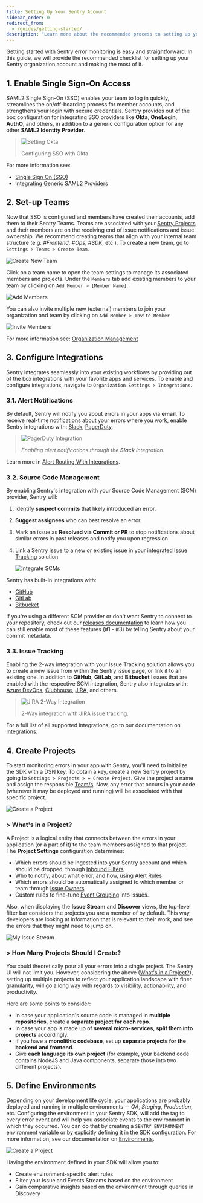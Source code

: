 ```yaml
---
title: Setting Up Your Sentry Account
sidebar_order: 0
redirect_from:
  - /guides/getting-started/
description: "Learn more about the recommended process to setting up your Sentry organization account to make the most of it."
---
```


[Getting started](/platforms/) with Sentry error monitoring is easy and straightforward. In this guide, we will provide the recommended checklist for setting up your Sentry organization account and making the most of it.

## 1. Enable Single Sign-On Access

SAML2 Single Sign-On (SSO) enables your team to log in quickly, streamlines the on/off-boarding process for member accounts, and strengthens your login with secure credentials. Sentry provides out of the box configuration for integrating SSO providers like **Okta**, **OneLogin**, **AuthO**, and others, in addition to a generic configuration option for any other **SAML2 Identity Provider**.

> ![Setting Okta](Okta-setup.gif)
>
> Configuring SSO with Okta

For more information see:

- [Single Sign On (SSO)](/product/accounts/sso/)
- [Integrating Generic SAML2 Providers](/product/accounts/sso/saml2/)

## 2. Set-up Teams

Now that SSO is configured and members have created their accounts, add them to their Sentry Teams. Teams are associated with your [Sentry Projects](#4-create-projects) and their members are on the receiving end of issue notifications and issue ownership. We recommend creating teams that align with your internal team structure (e.g. _#Frontend_, _#Ops_, _#SDK_, etc ). To create a new team, go to `Settings > Teams > Create Team`.

![Create New Team](03.png)

Click on a team name to open the team settings to manage its associated members and projects.
Under the `Members` tab add existing members to your team by clicking on `Add Member > [Member Name]`.

![Add Members](04.png)

You can also invite multiple new (external) members to join your organization and team by clicking on `Add Member > Invite Member`

![Invite Members](05.png)

For more information see: [Organization Management](/product/accounts/membership/)

## 3. Configure Integrations

Sentry integrates seamlessly into your existing workflows by providing out of the box integrations with your favorite apps and services. To enable and configure integrations, navigate to `Organization Settings > Integrations`.

### 3.1. Alert Notifications

By default, Sentry will notify you about errors in your apps via **email**. To receive real-time notifications about your errors where you work, enable Sentry integrations with: [Slack](/product/integrations/slack/), [PagerDuty](/product/integrations/pagerduty/).

> ![PagerDuty Integration](slack_sentry_e2e_integration4.gif)
>
> _Enabling alert notifications through the **Slack** integration._

Learn more in [Alert Routing With Integrations](/product/alerts/create-alerts/routing-alerts/).

### 3.2. Source Code Management

By enabling Sentry's integration with your Source Code Management (SCM) provider, Sentry will:

1. Identify **suspect commits** that likely introduced an error.
2. **Suggest assignees** who can best resolve an error.
3. Mark an issue as **Resolved via Commit or PR** to stop notifications about similar errors in past releases and notify you upon regression.
4. Link a Sentry issue to a new or existing issue in your integrated [Issue Tracking](#33-issue-tracking) solution

   ![Integrate SCMs](07.png)

Sentry has built-in integrations with:

- [GitHub](/product/integrations/github/)
- [GitLab](/product/integrations/gitlab/)
- [Bitbucket](/product/integrations/bitbucket/)

If you're using a different SCM provider or don't want Sentry to connect to your
repository, check out our
[releases documentation](/product/releases/setup/manual-setup-releases/)
to learn how you can still enable most of these features (#1 - #3) by telling
Sentry about your commit metadata.

### 3.3. Issue Tracking

Enabling the 2-way integration with your Issue Tracking solution allows you to create a new issue from within the Sentry issue page, or link it to an existing one. In addition to **GitHub**, **GitLab**, and **Bitbucket** Issues that are enabled with the respective SCM integration, Sentry also integrates with: [Azure DevOps](/product/integrations/azure-devops/), [Clubhouse](/product/integrations/clubhouse/), [JIRA](/product/integrations/jira/), and others.

> ![JIRA 2-Way Integration](jira-2way-binding.gif)
>
> 2-Way integration with JIRA issue tracking.

For a full list of all supported integrations, go to our documentation on [Integrations](/product/integrations/).

## 4. Create Projects

To start monitoring errors in your app with Sentry, you'll need to initialize the SDK with a DSN key. To obtain a key, create a new Sentry project by going to `Settings > Projects > + Create Project`. Give the project a name and assign the responsible [Team/s](#2-set-up-teams). Now, any error that occurs in your code (wherever it may be deployed and running) will be associated with that specific project.

![Create a Project](08.png)

### > **What's in a Project?**

A Project is a logical entity that connects between the errors in your application (or a part of it) to the team members assigned to that project. The **Project Settings** configuration determines:

- Which errors should be ingested into your Sentry account and which should be dropped, through [Inbound Filters](/product/accounts/quotas/#inbound-data-filters)
- Who to notify, about what error, and how, using [Alert Rules](/workflow/notifications/alerts/)
- Which errors should be automatically assigned to which member or team through [Issue Owners](/workflow/issue-owners/)
- Custom rules to fine-tune [Event Grouping](/platform-redirect/?next=/data-management/event-grouping/) into issues.

Also, when displaying the **Issue Stream** and **Discover** views, the top-level filter bar considers the projects you are a member of by default. This way, developers are looking at information that is relevant to their work, and see the errors that they might need to jump on.

![My Issue Stream](09.png)

### > **How Many Projects Should I Create?**

You could theoretically pour all your errors into a single project. The Sentry UI will not limit you. However, considering the above ([What's in a Project?](#-whats-in-a-project)), setting up multiple projects to reflect your application landscape with finer granularity, will go a long way with regards to visibility, actionability, and productivity.

Here are some points to consider:

- In case your application's source code is managed in **multiple repositories**, create a **separate project for each repo**.
- In case your app is made up of **several micro-services**, **split them into projects** accordingly.
- If you have a **monolithic codebase**, set up **separate projects for the backend and frontend**.
- Give **each language its own project** (for example, your backend code contains NodeJS and Java components, separate those into two different projects).

## 5. Define Environments

Depending on your development life cycle, your applications are probably deployed and running in multiple environments -- _QA_, _Staging_, _Production_, etc. Configuring the environment in your Sentry SDK, will add the tag to every error event and will help you associate events to the environment in which they occurred. You can do that by creating a `SENTRY_ENVIRONMENT` environment variable or by explicitly defining it in the SDK configuration. For more information, see our documentation on [Environments](/platform-redirect/?next=/configuration/environments/).

![Create a Project](10.png)

Having the environment defined in your SDK will allow you to:

- Create environment-specific alert rules
- Filter your Issue and Events Streams based on the environment
- Gain comparative insights based on the environment through queries in Discovery
